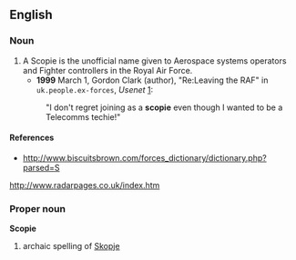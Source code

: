 {{rfv}}
==English==

===Noun===
{{en-noun}}

# A Scopie is the unofficial name given to Aerospace systems operators and Fighter controllers in the Royal Air Force.
#*'''1999''' March 1, Gordon Clark (author), "Re:Leaving the RAF" in <tt>uk.people.ex-forces</tt>, ''Usenet'' [http://groups.google.com/group/uk.people.ex-forces/msg/81bc155dd3ab3c30]:
#:"I don't regret joining as a '''scopie''' even though I wanted to be a Telecomms techie!"

====References====
*http://www.biscuitsbrown.com/forces_dictionary/dictionary.php?parsed=S

http://www.radarpages.co.uk/index.htm

===Proper noun===
'''Scopie'''

# archaic spelling of [[Skopje]]